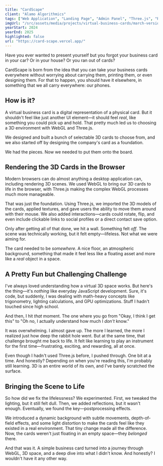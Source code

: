 ```yaml
---
title: "CardScape"
client: "Alamo Algorithmics"
tags: ["Web Application", "Landing Page", "Admin Panel", "Three.js", "React"]
imgUrl: "/src/assets/media/projects/virtual-business-cards/march-version.png"
yearStart: 2024
yearEnd: 2025
highlighted: false
url: "https://card-scape.vercel.app/"
---
```


Have you ever wanted to present yourself but you forgot your business card in your car? Or in your house? Or you ran out of cards?

CardScape is born from the idea that you can take your business cards everywhere without worrying about carrying them, printing them, or even designing them. For that to happen, you should have it elsewhere, in something that we all carry everywhere: our phones.

## How is it?

A virtual business card is a digital representation of a physical card. But it shouldn't feel like just another UI element—it should feel *real*, like something you could pick up and hold. That pretty much led us to choosing a 3D environment with WebGL and Three.js.

We designed and built a bunch of selectable 3D cards to choose from, and we also started off by designing the company's card as a foundation.

We had the pieces. Now we needed to put them onto the board.

<FullWidthImg src={cards3dImg} alt="Selectable 3D cards in CardScape" />

## Rendering the 3D Cards in the Browser

Modern browsers can do almost anything a desktop application can, including rendering 3D scenes. We used WebGL to bring our 3D cards to life in the browser, with Three.js making the complex WebGL processes much more manageable.

That was just the foundation. Using Three.js, we imported the 3D models of the cards, applied textures, and gave users the ability to move them around with their mouse. We also added interactions—cards could rotate, flip, and even include clickable links to social profiles or a direct contact save option.

Only after getting all of that done, we hit a wall. Something felt *off*. The scene was technically working, but it felt empty—lifeless. Not what we were aiming for.

The card needed to be *somewhere*. A nice floor, an atmospheric background, something that made it feel less like a floating asset and more like a *real* object in a space.

<FullWidthImg src={firstVersionImg} alt="Early prototype of floating 3D card in empty space" />

## A Pretty Fun but Challenging Challenge

I've always loved understanding how a virtual 3D space works. But here's the thing—it's *nothing* like everyday JavaScript development. Sure, it's code, but suddenly, I was dealing with math-heavy concepts like trigonometry, lighting calculations, and GPU optimizations. Stuff I hadn't touched since high school.

And then, I hit *that* moment. The one where you go from "Okay, I think I get this" to "Oh no, I actually understand how much I *don't* know."

It was overwhelming. I almost gave up. The more I learned, the more I realized just how deep the rabbit hole went. But at the same time, that challenge brought me back to life. It felt like learning to play an instrument for the first time—frustrating, exciting, and rewarding, all at once.

Even though I hadn't used Three.js before, I pushed through. One bit at a time. And honestly? Depending on when you're reading this, I'm probably still learning. 3D is an entire world of its own, and I've barely scratched the surface.

<FullWidthImg src={trigonometryImg} alt="Visual representation of 3D math concepts used in the project" />

## Bringing the Scene to Life

So how did we fix the lifelessness? We experimented. First, we tweaked the lighting, but it still felt dull. Then, we added reflections, but it wasn't enough. Eventually, we found the key—postprocessing effects.

We introduced a dynamic background with subtle movements, depth-of-field effects, and some light distortion to make the cards feel like they existed in a real environment. That tiny change made all the difference. Now, the cards weren't just floating in an empty space—they *belonged* there.

<FullWidthImg src={marchVersionImg} alt="Final polished version of the 3D card with reflections and background" />

And that was it. A simple business card turned into a journey through WebGL, 3D space, and a deep dive into what I didn't know. And honestly? I wouldn't have it any other way.
